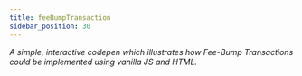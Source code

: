 ```yaml
---
title: feeBumpTransaction
sidebar_position: 30
---
```



_A simple, interactive codepen which illustrates how Fee-Bump Transactions could be implemented using vanilla JS and HTML._

<InlineSandbox module="feeBumpTransaction" />